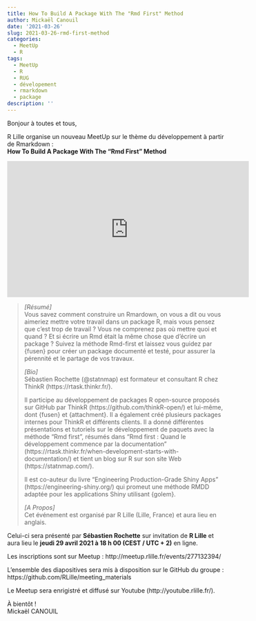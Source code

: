 ```yaml
---
title: How To Build A Package With The "Rmd First" Method
author: Mickaël Canouil
date: '2021-03-26'
slug: 2021-03-26-rmd-first-method
categories:
  - MeetUp
  - R
tags:
  - MeetUp
  - R
  - RUG
  - dévelopement
  - rmarkdown
  - package
description: ''
---
```


Bonjour à toutes et tous,
 
R Lille  organise un nouveau MeetUp sur le thème du développement à partir de Rmarkdown :  
**How To Build A Package With The "Rmd First" Method**

<center>
<iframe width="560" height="315" src="https://www.youtube.com/embed/febuOcS70t4" title="YouTube video player" frameborder="0" allow="accelerometer; autoplay; clipboard-write; encrypted-media; gyroscope; picture-in-picture" allowfullscreen></iframe>
</center>

> _[Résumé]_  
> Vous savez comment construire un Rmardown, on vous a dit ou vous aimeriez mettre votre travail dans un package R, mais vous pensez que c’est trop de travail ? Vous ne comprenez pas où mettre quoi et quand ? Et si écrire un Rmd était la même chose que d’écrire un package ? Suivez la méthode Rmd-first et laissez vous guidez par {fusen} pour créer un package documenté et testé, pour assurer la pérennité et le partage de vos travaux.
> 
> _[Bio]_  
> Sébastien Rochette (@statnmap) est formateur et consultant R chez ThinkR (https://rtask.thinkr.fr/).
> 
> Il participe au développement de packages R open-source proposés sur GitHub par ThinkR (https://github.com/thinkR-open/) et lui-même, dont {fusen} et {attachment}. Il a également créé plusieurs packages internes pour ThinkR et différents clients. Il a donné différentes présentations et tutoriels sur le développement de paquets avec la méthode "Rmd first", résumés dans "Rmd first : Quand le développement commence par la documentation" (https://rtask.thinkr.fr/when-development-starts-with-documentation/) et tient un blog sur R sur son site Web (https://statnmap.com/).
> 
> Il est co-auteur du livre "Engineering Production-Grade Shiny Apps" (https://engineering-shiny.org/) qui promeut une méthode RMDD adaptée pour les applications Shiny utilisant {golem}.
> 
> _[A Propos]_  
> Cet événement est organisé par R Lille (Lille, France) et aura lieu en anglais.

Celui-ci sera présenté par **Sébastien Rochette** sur invitation de __R Lille__ et aura lieu le **jeudi 29 avril 2021 à 18 h 00 (CEST / UTC + 2)** en ligne.

Les inscriptions sont sur Meetup : http://meetup.rlille.fr/events/277132394/

L'ensemble des diapositives sera mis à disposition sur le GitHub du groupe : https://github.com/RLille/meeting_materials

Le Meetup sera enrigistré et diffusé sur Youtube (http://youtube.rlille.fr/).

À bientôt !  
Mickaël CANOUIL

